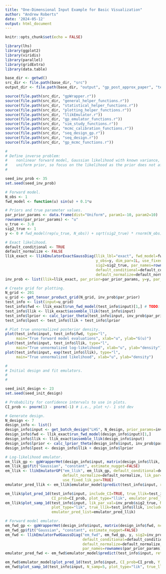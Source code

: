 ```yaml
---
title: "One-Dimensional Input Example for Basic Visualization"
author: "Andrew Roberts"
date: '2024-05-12'
output: html_document
---
```


```r
knitr::opts_chunk$set(echo = FALSE)

library(lhs)
library(ggplot2)
library(viridis)
library(parallel)
library(gridExtra)
library(data.table)

base_dir <- getwd()
src_dir <- file.path(base_dir, "src")
output_dir <- file.path(base_dir, "output", "gp_post_approx_paper", "test_1d_visualization")

source(file.path(src_dir, "gpWrapper.r"))
source(file.path(src_dir, "general_helper_functions.r"))
source(file.path(src_dir, "statistical_helper_functions.r"))
source(file.path(src_dir, "plotting_helper_functions.r"))
source(file.path(src_dir, "llikEmulator.r"))
source(file.path(src_dir, "gp_emulator_functions.r"))
source(file.path(src_dir, "sim_study_functions.r"))
source(file.path(src_dir, "mcmc_calibration_functions.r"))
source(file.path(src_dir, "seq_design_gp.r"))
source(file.path(src_dir, "seq_design.r"))
source(file.path(src_dir, "gp_mcmc_functions.r"))
```


```r
#
# Define inverse problem: 
#    nonlinear forward model, Gaussian likelihood with known variance, 
#    uniform prior, so focus on the likelihood as the prior does not affect things. 
#

seed_inv_prob <- 35
set.seed(seed_inv_prob)

# Forward model. 
N_obs <- 1
fwd_model <- function(u) sin(u) + 0.1*u

# Priors and true parameter values. 
par_prior_params <- data.frame(dist="Uniform", param1=-10, param2=10)
rownames(par_prior_params) <- "u"
u_true <- 3.0
sig2_true <- 1
y <- 0 # fwd_model(rep(u_true, N_obs)) + sqrt(sig2_true) * rnorm(N_obs)

# Exact likelihood. 
default_conditional <- TRUE
default_normalize <- FALSE
llik_exact <- llikEmulatorExactGaussDiag(llik_lbl="exact", fwd_model=fwd_model, 
                                         y_obs=y, dim_par=1L, use_fixed_lik_par=TRUE,
                                         sig2=sig2_true, par_names=rownames(par_prior_params), 
                                         default_conditional=default_conditional, 
                                         default_normalize=default_normalize)
inv_prob <- list(llik=llik_exact, par_prior=par_prior_params, y=y, par_true=u_true, sig2_true=sig2_true)

# Create grid for plotting. 
N_grid <- 201
u_grid <- get_tensor_product_grid(N_grid, inv_prob$par_prior)
test_info <- list(input=u_grid)
test_info$fwd <- llik_exact$run_fwd_model(test_info$input)[1,] # TODO: don't need this indexing once I update the llikEmulator class. 
test_info$llik <- llik_exact$assemble_llik(test_info$input)
test_info$lprior <- calc_lprior_theta(test_info$input, inv_prob$par_prior)
test_info$lpost <- test_info$llik + test_info$lprior

# Plot true unnormalized posterior density. 
plot(test_info$input, test_info$fwd, type="l", 
     main="True forward model evaluations", xlab="u", ylab="G(u)")
plot(test_info$input, test_info$llik, type="l", 
     main="True unnormalized log-likelihood", xlab="u", ylab="density")
plot(test_info$input, exp(test_info$llik), type="l", 
     main="True unnormalized likelihood", xlab="u", ylab="density")

```

```r
# 
# Initial design and fit emulators. 
#
#

seed_init_design <- 23
set.seed(seed_init_design)

# Probability for confidence intervals to use in plots. 
CI_prob <- pnorm(1) - pnorm(-1) # i.e., plot +/- 1 std dev 

# Generate design. 
N_design <- 7
design_info <- list()
design_info$input <- get_batch_design("LHS", N_design, prior_params=inv_prob$par_prior)
design_info$fwd <- llik_exact$run_fwd_model(design_info$input)[1,]
design_info$llik <- llik_exact$assemble_llik(design_info$input)
design_info$lprior <- calc_lprior_theta(design_info$input, inv_prob$par_prior)
design_info$lpost <- design_info$llik + design_info$lprior

# Log-likelihood emulator. 
em_llik_gp <- gpWrapperHet(design_info$input, matrix(design_info$llik, ncol=1), normalize_output=TRUE, scale_input=TRUE)
em_llik_gp$fit("Gaussian", "constant", estimate_nugget=FALSE)
em_llik <- llikEmulatorGP("em_llik", em_llik_gp, default_conditional=default_conditional, 
                          default_normalize=default_normalize, lik_par=inv_prob$sig2_true, 
                          use_fixed_lik_par=TRUE)
emulator_pred_llik <- em_llik$emulator_model$predict(test_info$input, return_cov=TRUE)

em_llik$plot_pred_1d(test_info$input, include_CI=TRUE, true_llik=test_info$llik, 
                     CI_prob=CI_prob, plot_type="llik", emulator_pred_list=emulator_pred_llik)
em_llik$plot_samp_1d(test_info$input, lik_par_val=inv_prob$sig2_true, N_samp=5, 
                     plot_type="lik", true_llik=test_info$llik, include_design=TRUE, 
                     emulator_pred_list=emulator_pred_llik)

# Forward model emulator.
em_fwd_gp <- gpWrapperHet(design_info$input, matrix(design_info$fwd, ncol=1), normalize_output=TRUE, scale_input=TRUE)
em_fwd_gp$fit("Gaussian", "constant", estimate_nugget=FALSE)
em_fwd <- llikEmulatorFwdGaussDiag("em_fwd", em_fwd_gp, y, sig2=inv_prob$sig2_true, 
                                   default_conditional=default_conditional, 
                                   default_normalize=default_normalize, use_fixed_lik_par=TRUE, 
                                   par_names=rownames(par_prior_params))
emulator_pred_fwd <- em_fwd$emulator_model$predict(test_info$input, return_cov=TRUE)

em_fwd$emulator_model$plot_pred_1d(test_info$input, CI_prob=CI_prob, Y_new=matrix(test_info$fwd, ncol=1))[[1]]
em_fwd$plot_samp_1d(test_info$input, N_samp=5, plot_type="lik", true_llik=test_info$llik, include_design=TRUE)

```













